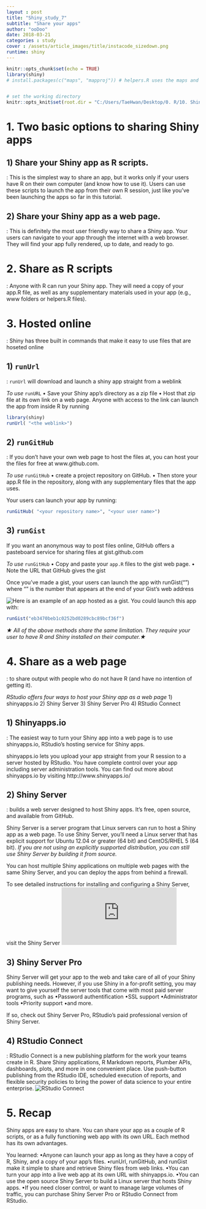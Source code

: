 ```yaml
---
layout : post
title: "Shiny_study_7"
subtitle: "Share your apps"
author: "ooDoo"
date: 2018-03-21
categories : study
cover : /assets/article_images/title/instacode_sizedown.png
runtime: shiny
---
```


```r
knitr::opts_chunk$set(echo = TRUE)
library(shiny)
# install.packages(c("maps", "mapproj")) # helpers.R uses the maps and mapproj packages in R


# set the working directory 
knitr::opts_knit$set(root.dir = "C:/Users/TaeHwan/Desktop/0. R/10. Shiny/ShinyStudy")
```


# 1. Two basic options to sharing Shiny apps

## 1) Share your Shiny app as R scripts.
: This is the simplest way to share an app, but it works only if your users have R on their own computer (and know how to use it). Users can use these scripts to launch the app from their own R session, just like you’ve been launching the apps so far in this tutorial.


## 2) Share your Shiny app as a web page.
: This is definitely the most user friendly way to share a Shiny app. Your users can navigate to your app through the internet with a web browser. They will find your app fully rendered, up to date, and ready to go.


# 2. Share as R scripts
 : Anyone with R can run your Shiny app. They will need a copy of your app.R file, as well as any supplementary materials used in your app (e.g., www folders or helpers.R files).

# 3. Hosted online
 : Shiny has three built in commands that make it easy to use files that are hoseted online 

## 1) `runUrl`
 : `runUrl` will download and launch a shiny app straight from a weblink

*To use* `runURL`
 • Save your Shiny app’s directory as a zip file
 • Host that zip file at its own link on a web page. Anyone with access to the link can launch the app from inside R by running
```r
library(shiny)
runUrl( "<the weblink>")
```
  
  
## 2) `runGitHub`
 : If you don’t have your own web page to host the files at, you can host your the files for free at www.github.com. 
 
*To use* `runGitHub`
 • create a project repository on GitHub. 
 • Then store your app.R file in the repository, along with any supplementary files that the app uses.
 
Your users can launch your app by running:
```r
runGitHub( "<your repository name>", "<your user name>") 
```


## 3) `runGist`
If you want an anonymous way to post files online, GitHub offers a pasteboard service for sharing files at gist.github.com

*To use* `runGitHub`
 • Copy and paste your `app.R` files to the gist web page.
 • Note the URL that GitHub gives the gist
 
 Once you’ve made a gist, your users can launch the app with runGist("<gist number>") where "<gist number>" is the number that appears at the end of your Gist’s web address
 
  ![Here](https://gist.github.com/mine-cetinkaya-rundel/eb3470beb1c0252bd0289cbc89bcf36f) is an example of an app hosted as a gist. You could launch this app with:
```r
runGist("eb3470beb1c0252bd0289cbc89bcf36f")
```

*★ All of the above methods share the same limitation. They require your user to have R and Shiny installed on their computer.★*

# 4. Share as a web page
 : to share output with people who do not have R (and have no intention of getting it). 
 
*RStudio offers four ways to host your Shiny app as a web page *
 1) shinyapps.io
 2) Shiny Server
 3) Shiny Server Pro
 4) RStudio Connect

## 1) Shinyapps.io
 : The easiest way to turn your Shiny app into a web page is to use shinyapps.io, RStudio’s hosting service for Shiny apps.
 
shinyapps.io lets you upload your app straight from your R session to a server hosted by RStudio. You have complete control over your app including server administration tools. You can find out more about shinyapps.io by visiting http://www.shinyapps.io/
 
 
## 2) Shiny Server
 : builds a web server designed to host Shiny apps. It’s free, open source, and available from GitHub.
 
 Shiny Server is a server program that Linux servers can run to host a Shiny app as a web page. To use Shiny Server, you’ll need a Linux server that has explicit support for Ubuntu 12.04 or greater (64 bit) and CentOS/RHEL 5 (64 bit). *If you are not using an explicitly supported distribution, you can still use Shiny Server by building it from source.*

You can host multiple Shiny applications on multiple web pages with the same Shiny Server, and you can deploy the apps from behind a firewall.

To see detailed instructions for installing and configuring a Shiny Server, visit the Shiny Server ![Guide](https://github.com/rstudio/shiny-server/blob/master/README.md)

 
## 3) Shiny Server Pro
Shiny Server will get your app to the web and take care of all of your Shiny publishing needs. However, if you use Shiny in a for-profit setting, you may want to give yourself the server tools that come with most paid server programs, such as
•Password authentification
•SSL support
•Administrator tools
•Priority support
•and more.

If so, check out Shiny Server Pro, RStudio’s paid professional version of Shiny Server.



## 4) RStudio Connect
: RStudio Connect is a new publishing platform for the work your teams create in R. Share Shiny applications, R Markdown reports, Plumber APIs, dashboards, plots, and more in one convenient place. Use push-button publishing from the RStudio IDE, scheduled execution of reports, and flexible security policies to bring the power of data science to your entire enterprise.
![RStudio Connect](https://www.rstudio.com/products/connect/)


# 5. Recap
Shiny apps are easy to share. You can share your app as a couple of R scripts, or as a fully functioning web app with its own URL. Each method has its own advantages.

You learned:
•Anyone can launch your app as long as they have a copy of R, Shiny, and a copy of your app’s files.
•runUrl, runGitHub, and runGist make it simple to share and retrieve Shiny files from web links.
•You can turn your app into a live web app at its own URL with shinyapps.io.
•You can use the open source Shiny Server to build a Linux server that hosts Shiny apps.
•If you need closer control, or want to manage large volumes of traffic, you can purchase Shiny Server Pro or RStudio Connect from RStudio.

 
 
 
 
 
 
 
 
 
 
 


